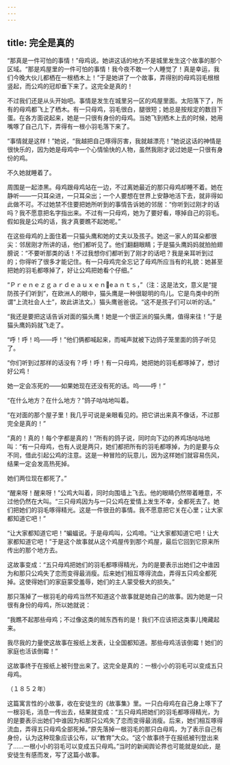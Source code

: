 ```yaml
---
---
---
```

title: 完全是真的
---




“那真是一件可怕的事情！”母鸡说。她讲这话的地方不是城里发生这个故事的那个区域。“那是鸡屋里的一件可怕的事情！我今夜不敢一个人睡觉了！真是幸运，我们今晚大伙儿都栖在一根栖木上！”于是她讲了一个故事，弄得别的母鸡羽毛根根竖起，而公鸡的冠却垂下来了。这完全是真的！

不过我们还是从头开始吧。事情是发生在城里另一区的鸡屋里面。太阳落下了，所有的母鸡都飞上了栖木。有一只母鸡，羽毛很白，腿很短；她总是按规定的数目下蛋。在各方面说起来，她是一只很有身份的母鸡。当她飞到栖木上去的时候，她用嘴啄了自己几下，弄得有一根小羽毛落下来了。

“事情就是这样！”她说，“我越把自己啄得厉害，我就越漂亮！”她说这话的神情是很快乐的，因为她是母鸡中一个心情愉快的人物，虽然我刚才说过她是一只很有身份的鸡。

不久她就睡着了。

周围是一起漆黑。母鸡跟母鸡站在一边，不过离她最近的那只母鸡却睡不着。她在静听——一只耳朵进，一只耳朵出；一个人要想在世界上安静地活下去，就非得如此做不可。不过她禁不住要把她所听到的事情告诉她的邻居：“你听到过刚才的话吗？我不愿意把名字指出来。不过有一只母鸡，她为了要好看，啄掉自己的羽毛。假如我是公鸡的话，我才真要瞧不起她呢。”

在这些母鸡的上面住着一只猫头鹰和她的丈夫以及孩子。她这一家人的耳朵都很尖：邻居刚才所讲的话，他们都听见了。他们翻翻眼睛；于是猫头鹰妈妈就拍拍翅膀说：“不要听那类的话！不过我想你们都听到了刚才的话吧？我是亲耳听到过的；你得听了很多才能记住。有一只母鸡完全忘记了母鸡所应当有的礼貌：她甚至把她的羽毛都啄掉了，好让公鸡把她看个仔细。”

“Ｐｒｅｎｅｚｇａｒｄｅａｕｘｅｎeａｎｔｓ，”（注：这是法文，意义是“提防孩子们听到”，在欧洲人的眼中，猫头鹰是一种很聪明的鸟儿。它是鸟类中的所谓“上流社会人士”，故此讲法文。）猫头鹰爸爸说。“这不是孩子们可以听的话。”

“我还是要把这话告诉对面的猫头鹰！她是一个很正派的猫头鹰，值得来往！”于是猫头鹰妈妈就飞走了。

“呼！呼！呜——呼！”他们俩都喊起来，而喊声就被下边鸽子笼里面的鸽子听见了。

“你们听到过那样的话没有？呼！呼！有一只母鸡，她把她的羽毛都啄掉了，想讨好公鸡！

她一定会冻死的——如果她现在还没有死的话。呜——呼！”

“在什么地方？在什么地方？”鸽子咕咕地叫着。

“在对面的那个屋子里！我几乎可说是亲眼看见的。把它讲出来真不像话，不过那完全是真的！”

“真的！真的！每个字都是真的！”所有的鸽子说，同时向下边的养鸡场咕咕地叫：“有一只母鸡，也有人说是两只，她们都把所有的羽毛都啄掉，为的是要与众不同，借此引起公鸡的注意。这是一种冒险的玩意儿，因为这样她们就容易伤风，结果一定会发高热死掉。

她们两位现在都死了。”

“醒来呀！醒来呀！”公鸡大叫着，同时向围墙上飞去。他的眼睛仍然带着睡意，不过他仍然在大叫。“三只母鸡因为与一只公鸡在爱情上发生不幸，全都死去了。她们把她们的羽毛啄得精光。这是一件很丑的事情。我不愿意把它关在心里；让大家都知道它吧！”

“让大家都知道它吧！”蝙蝠说。于是母鸡叫，公鸡啼。“让大家都知道它吧！让大家都知道它吧！”于是这个故事就从这个鸡屋传到那个鸡屋，最后它回到它原来所传出的那个地方去。

这故事变成：“五只母鸡把她们的羽毛都啄得精光，为的是要表示出她们之中谁因为和那只公鸡失了恋而变得最消瘦。后来她们相互啄得流血，弄得五只鸡全都死掉。这使得她们的家庭蒙受羞辱，她们的主人蒙受极大的损失。”

那只落掉了一根羽毛的母鸡当然不知道这个故事就是她自己的故事。因为她是一只很有身份的母鸡，所以她就说：

“我瞧不起那些母鸡；不过像这类的贼东西有的是！我们不应该把这类事儿掩藏起来。

我尽我的力量使这故事在报纸上发表，让全国都知道。那些母鸡活该倒霉！她们的家庭也活该倒霉！”

这故事终于在报纸上被刊登出来了。这完全是真的：一根小小的羽毛可以变成五只母鸡。

（１８５２年）

这篇寓言性的小故事，收在安徒生的《故事集》里。一只白母鸡在自己身上啄下了一根羽毛，消息一传出去，结果就变成：“五只母鸡把她们的羽毛都啄得精光，为的是要表示出她们中谁因为和那只公鸡失了恋而变得最消瘦。后来，她们相互啄得流血，弄得五只母鸡全部死掉。”原先落掉一根羽毛的那只白母鸡，为了表示自己有身份，认为这种现象应该公布，以“教育”大众。“这个故事终于在报纸被刊登出来了……一根小小的羽毛可以变成五只母鸡。”当时的新闻舆论界也可能就是如此，是安徒生有感而发，写了这篇小故事。